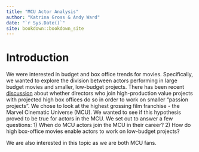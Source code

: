 ```yaml
--- 
title: "MCU Actor Analysis"
author: "Katrina Gross & Andy Ward"
date: "`r Sys.Date()`"
site: bookdown::bookdown_site
---
```


# Introduction

We were interested in budget and box office trends for movies. Specifically, we wanted to explore the division between actors performing in large budget movies and smaller, low-budget projects. There has been recent [discussion](https://www.newyorker.com/culture/the-front-row/2022-oscar-predictions-who-will-win-versus-who-should) about whether directors who join high-production value projects with projected high box offices do so in order to work on smaller “passion projects”. We chose to look at the highest grossing film franchise - the Marvel Cinematic Universe (MCU). We wanted to see if this hypothesis proved to be true for actors in the MCU. We set out to answer a few questions: 1) When do MCU actors join the MCU in their career? 2) How do high box-office movies enable actors to work on low-budget projects?

We are also interested in this topic as we are both MCU fans.
